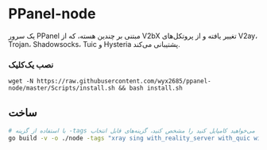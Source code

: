 # PPanel-node

یک سرور PPanel مبتنی بر چندین هسته، که از V2bX تغییر یافته و از پروتکل‌های V2ay، Trojan، Shadowsocks، Tuic و Hysteria پشتیبانی می‌کند.

### نصب یک‌کلیک

```
wget -N https://raw.githubusercontent.com/wyx2685/ppanel-node/master/Scripts/install.sh && bash install.sh
```

## ساخت

```bash
# با استفاده از گزینه -tags هسته‌ای که می‌خواهید کامپایل کنید را مشخص کنید، گزینه‌های قابل انتخاب xray و sing هستند
go build -v -o ./node -tags "xray sing with_reality_server with_quic with_grpc with_utls with_wireguard with_acme" -trimpath -ldflags "-s -w -buildid="
```



<Giscus />
